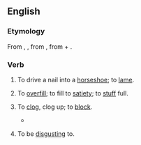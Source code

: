 ==English==

===Etymology===
From {{etyl|fro|en}} {{m|fro|encloyer}}, {{m|fro|encloer||to drive in a nail}}, from {{etyl|ML.|en}} {{m|la|inclavare}}, from {{etyl|la|en}} {{m|la|in-}} + {{m|la|clavus||nail}}.

===Verb===
{{en-verb}}

# {{lb|en|transitive|obsolete}} To drive a nail into a [[horseshoe]]; to [[lame]].
# {{lb|en|transitive|obsolete}} To [[overfill]]; to fill to [[satiety]]; to [[stuff]] full.
# {{lb|en|transitive|obsolete}} To [[clog]], clog up; to [[block]].
#* {{quote-book|lang=en|year=1590|author=Edmund Spenser|title=The Faerie Queene|section=II.vii|passage=At the well head the purest streames arise: / But mucky filth his braunching armes annoyes, / And with vncomely weedes the gentle waue '''accloyes'''.}}
# {{lb|en|transitive|archaic}} To be [[disgust]]ing to.